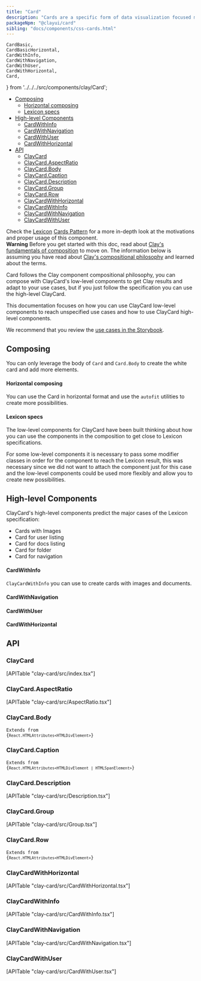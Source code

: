 ```yaml
---
title: "Card"
description: "Cards are a specific form of data visualization focused mainly on displaying images."
packageNpm: "@clayui/card"
sibling: "docs/components/css-cards.html"
---
```


	CardBasic,
	CardBasicHorizontal,
	CardWithInfo,
	CardWithNavigation,
	CardWithUser,
	CardWithHorizontal,
	Card,
} from '../../../src/components/clay/Card';

<div class="nav-toc-absolute">
<div class="nav-toc">

- [Composing](#composing)
  - [Horizontal composing](#horizontal-composing)
  - [Lexicon specs](#lexicon-specs)
- [High-level Components](#high-level-components)
  - [CardWithInfo](#cardwithinfo)
  - [CardWithNavigation](#cardwithnavigation)
  - [CardWithUser](#cardwithuser)
  - [CardWithHorizontal](#cardwithhorizontal)
- [API](#api)
  - [ClayCard](#claycard)
  - [ClayCard.AspectRatio](#claycard.aspectratio)
  - [ClayCard.Body](#claycard.body)
  - [ClayCard.Caption](#claycard.caption)
  - [ClayCard.Description](#claycard.description)
  - [ClayCard.Group](#claycard.group)
  - [ClayCard.Row](#claycard.row)
  - [ClayCardWithHorizontal](#claycardwithhorizontal)
  - [ClayCardWithInfo](#claycardwithinfo)
  - [ClayCardWithNavigation](#claycardwithnavigation)
  - [ClayCardWithUser](#claycardwithuser)

</div>
</div>

<div class="clay-site-alert alert alert-info">
	Check the <a href="https://liferay.design/lexicon">Lexicon</a> <a href="https://liferay.design/lexicon/core-components/cards/">Cards Pattern</a> for a more in-depth look at the motivations and proper usage of this component.
</div>

<div class="clay-site-alert alert alert-warning">
	<strong class="lead">Warning</strong>
	Before you get started with this doc, read about <a href="/docs/foundations/composing.html" target="_blank">Clay's fundamentals of composition</a> to move on. The information below is assuming you have read about <a href="/docs/foundations/composing.html" target="_blank">Clay's compositional philosophy</a> and learned about the terms.
</div>

Card follows the Clay component compositional philosophy, you can compose with ClayCard's low-level components to get Clay results and adapt to your use cases, but if you just follow the specification you can use the high-level ClayCard.

This documentation focuses on how you can use ClayCard low-level components to reach unspecified use cases and how to use ClayCard high-level components.

<div class="clay-site-alert alert alert-info">
	We recommend that you review the <a href="https://storybook.clayui.com/?path=/story/components-claycard--claycardwithinfo" target="_blank">use cases in the Storybook</a>.
</div>

## Composing

You can only leverage the body of `Card` and `Card.Body` to create the white card and add more elements.

<CardBasic />

#### Horizontal composing

You can use the Card in horizontal format and use the `autofit` utilities to create more possibilities.

<CardBasicHorizontal />

#### Lexicon specs

The low-level components for ClayCard have been built thinking about how you can use the components in the composition to get close to Lexicon specifications.

For some low-level components it is necessary to pass some modifier classes in order for the component to reach the Lexicon result, this was necessary since we did not want to attach the component just for this case and the low-level components could be used more flexibly and allow you to create new possibilities.

<Card />

## High-level Components

ClayCard's high-level components predict the major cases of the Lexicon specification:

- Cards with Images
- Card for user listing
- Card for docs listing
- Card for folder
- Card for navigation

#### CardWithInfo

`ClayCardWithInfo` you can use to create cards with images and documents.

<CardWithInfo />

#### CardWithNavigation

<CardWithNavigation />

#### CardWithUser

<CardWithUser />

#### CardWithHorizontal

<CardWithHorizontal />

## API

### ClayCard

<div>
	[APITable "clay-card/src/index.tsx"]
</div>

### ClayCard.AspectRatio

<div>
	[APITable "clay-card/src/AspectRatio.tsx"]
</div>

### ClayCard.Body

<code class="list-api-item-type">Extends from {`React.HTMLAttributes<HTMLDivElement>`}</code>

### ClayCard.Caption

<code class="list-api-item-type">Extends from {`React.HTMLAttributes<HTMLDivElement | HTMLSpanElement>`}</code>

### ClayCard.Description

<div>
	[APITable "clay-card/src/Description.tsx"]
</div>

### ClayCard.Group

<div>
	[APITable "clay-card/src/Group.tsx"]
</div>

### ClayCard.Row

<code class="list-api-item-type">Extends from {`React.HTMLAttributes<HTMLDivElement>`}</code>

### ClayCardWithHorizontal

<div>
	[APITable "clay-card/src/CardWithHorizontal.tsx"]
</div>

### ClayCardWithInfo

<div>
	[APITable "clay-card/src/CardWithInfo.tsx"]
</div>

### ClayCardWithNavigation

<div>
	[APITable "clay-card/src/CardWithNavigation.tsx"]
</div>

### ClayCardWithUser

<div>
	[APITable "clay-card/src/CardWithUser.tsx"]
</div>
